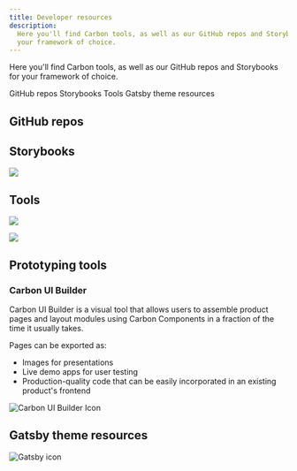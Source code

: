 ```yaml
---
title: Developer resources
description:
  Here you'll find Carbon tools, as well as our GitHub repos and Storybooks for
  your framework of choice.
---
```


<PageDescription>

Here you'll find Carbon tools, as well as our GitHub repos and Storybooks for
your framework of choice.

</PageDescription>

<AnchorLinks>

<AnchorLink>GitHub repos</AnchorLink>
<AnchorLink>Storybooks</AnchorLink>
<AnchorLink>Tools</AnchorLink>
<AnchorLink>Gatsby theme resources</AnchorLink>

</AnchorLinks>

## GitHub repos

<Row className="resource-card-group">
  <Column colLg={4} colMd={4} noGutterSm>
  <ResourceCard
    subTitle="Carbon"
    href="https://github.com/carbon-design-system/carbon"
    >

<MdxIcon name="github" />

  </ResourceCard>
</Column>
<Column colLg={4} colMd={4} noGutterSm>
  <ResourceCard
    subTitle="Carbon React"
    href="https://github.com/carbon-design-system/carbon/tree/main/packages/react"
    >

<MdxIcon name="github" />

  </ResourceCard>
</Column>

<Column colMd={4} colLg={4} noGutterSm>
  <ResourceCard
    subTitle="Carbon Web Components"
    href="https://github.com/carbon-design-system/carbon-for-ibm-dotcom/tree/main/packages/carbon-web-components"
  >
    <MdxIcon name="github" />
  </ResourceCard>
</Column>

<Column colMd={4} colLg={4} noGutterSm>
  <ResourceCard
    subTitle="Carbon Charts core"
    href="https://github.com/carbon-design-system/carbon-charts/tree/master/packages/core"
  >
    <MdxIcon name="github" />
  </ResourceCard>
</Column>

<Column colLg={4} colMd={4} noGutterSm>
  <ResourceCard
    subTitle="Carbon Angular (community)"
    href="https://github.com/IBM/carbon-components-angular"
    >

<MdxIcon name="github" />

  </ResourceCard>
</Column>
<Column colLg={4} colMd={4} noGutterSm>
  <ResourceCard
    subTitle="Carbon Vue (community)"
    href="https://github.com/carbon-design-system/carbon-components-vue"
    >

<MdxIcon name="github" />

  </ResourceCard>
</Column>

<Column colMd={4} colLg={4} noGutterSm>
  <ResourceCard
    subTitle="Carbon Svelte (community)"
    href="https://github.com/IBM/carbon-components-svelte"
  >
    <MdxIcon name="github" />
  </ResourceCard>
</Column>

</Row>

## Storybooks

<Row className="resource-card-group">
<Column colLg={4} colMd={4} noGutterSm>
  <ResourceCard
    subTitle="Carbon React Storybook"
    href="http://react.carbondesignsystem.com/"
    >

<MdxIcon name="react" />

  </ResourceCard>
</Column>

<Column colLg={4} colMd={4} noGutterSm>
  <ResourceCard
      subTitle="Carbon Web Components Storybook"
      href="http://web-components.carbondesignsystem.com/"
      >

<MdxIcon name="webcomponents" />

  </ResourceCard>
</Column>

<Column colLg={4} colMd={4} noGutterSm>
  <ResourceCard
      subTitle="Carbon Charts Storybook"
      href="https://charts.carbondesignsystem.com/"
      >

![](/images/storybook-addon-carbon-themes.png)

  </ResourceCard>
</Column>

<Column colLg={4} colMd={4} noGutterSm>
  <ResourceCard
      subTitle="Carbon Angular Storybook"
      href="http://angular.carbondesignsystem.com/"
      >

<MdxIcon name="angular" />

  </ResourceCard>
</Column>
<Column colLg={4} colMd={4} noGutterSm>
  <ResourceCard
      subTitle="Carbon Vue Storybook"
      href="http://vue.carbondesignsystem.com/"
      >

<MdxIcon name="vue" />

  </ResourceCard>
</Column>

</Row>

## Tools

<Row className="resource-card-group">
<Column colLg={4} colMd={4} noGutterSm>
  <ResourceCard
    subTitle="Carbon Devtools"
    href="https://github.com/carbon-design-system/devtools"
    >

![](/images/carbon-devtools-extension.png)

  </ResourceCard>
</Column>

<Column colLg={4} colMd={4} noGutterSm>
  <ResourceCard
    subTitle="Carbon Storybook Theme Switcher"
    href="https://www.npmjs.com/package/@carbon/storybook-addon-theme"
    >

<MdxIcon name="npm" />

  </ResourceCard>
</Column>

<Column colLg={4} colMd={4} noGutterSm>
  <ResourceCard
    subTitle="Stylelint plugin Carbon tokens"
    href="https://www.npmjs.com/package/stylelint-plugin-carbon-tokens"
    >

<MdxIcon name="npm" />

  </ResourceCard>
</Column>

<Column colLg={4} colMd={4} noGutterSm>
  <ResourceCard
    subTitle="Color contrast checker"
    href="https://marijohannessen.github.io/color-contrast-checker/"
    >

![](/images/color-contrast-icon.png)

  </ResourceCard>
</Column>

</Row>

## Prototyping tools

### Carbon UI Builder

Carbon UI Builder is a visual tool that allows users to assemble product pages
and layout modules using Carbon Components in a fraction of the time it usually
takes.

Pages can be exported as:

- Images for presentations
- Live demo apps for user testing
- Production-quality code that can be easily incorporated in an existing
  product's frontend

<Row className="resource-card-group">
<Column colMd={4} colLg={4} noGutterSm>
  <ResourceCard
    subTitle="Carbon UI Builder"
    href="https://builder.carbondesignsystem.com/"
    actionIcon="launch">

![Carbon UI Builder Icon](/images/carbon-ui-builder.png)

  </ResourceCard>
</Column>
</Row>

## Gatsby theme resources

<Row className="resource-card-group">

<Column colLg={4} colMd={4} noGutterSm>
  <ResourceCard
    subTitle="Gatsby theme Sketch kit"
    href="sketch://add-library/cloud/304313c1-29a8-4946-a6f0-51dbec953bc2"
    actionIcon="download">
    <MdxIcon name="sketch" />
  </ResourceCard>
</Column>
<Column colLg={4} colMd={4} noGutterSm>
  <ResourceCard
    subTitle="Gatsby theme Carbon site"
    href="https://gatsby-theme-carbon.vercel.app/"
    actionIcon="launch">

![Gatsby icon](images/gatsby.svg)

  </ResourceCard>
</Column>
</Row>
